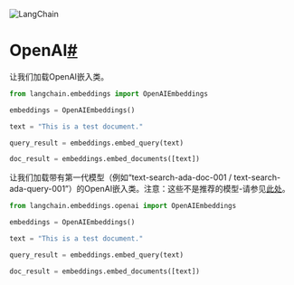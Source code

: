 

<Head>
  <script>
    {
      `(function() {
         var _hmt = _hmt || [];
(function() {
  var hm = document.createElement("script");
  hm.src = "https://hm.baidu.com/hm.js?e60fb290e204e04c5cb6f79b0ac1e697";
  var s = document.getElementsByTagName("script")[0]; 
  s.parentNode.insertBefore(hm, s);
})();
       })();`
    }
  </script>
</Head>

![LangChain](https://pica.zhimg.com/50/v2-56e8bbb52aa271012541c1fe1ceb11a2_r.gif)





OpenAI[#](#openai "此标题的永久链接")
===============================================

让我们加载OpenAI嵌入类。

```python
from langchain.embeddings import OpenAIEmbeddings

```

```python
embeddings = OpenAIEmbeddings()

```

```python
text = "This is a test document."

```

```python
query_result = embeddings.embed_query(text)

```

```python
doc_result = embeddings.embed_documents([text])

```

让我们加载带有第一代模型（例如“text-search-ada-doc-001 / text-search-ada-query-001”）的OpenAI嵌入类。注意：这些不是推荐的模型-请参见[此处](https://platform.openai.com/docs/guides/embeddings/what-are-embeddings)。

```python
from langchain.embeddings.openai import OpenAIEmbeddings

```

```python
embeddings = OpenAIEmbeddings()

```

```python
text = "This is a test document."

```

```python
query_result = embeddings.embed_query(text)

```

```python
doc_result = embeddings.embed_documents([text])

```

